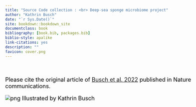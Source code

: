 --- 
title: "Source Code collection : <br> Deep-sea sponge microbiome project"
author: "Kathrin Busch"
date: "`r Sys.Date()`"
site: bookdown::bookdown_site
documentclass: book
bibliography: [book.bib, packages.bib]
biblio-style: apalike
link-citations: yes
description: ""
favicon: cover.png
---

# {-}
Please cite the original article of [Busch et al. 2022](https://github.com/KathrinBusch/16S-AmpliconCorePipeline/blob/master/ArticleCitation.md) published in Nature communications.

![png](cover.png)
Illustrated by Kathrin Busch




<style type="text/css">

body{ /* Normal  */
      font-size: 18px;
      color: Black;
  }
td {  /* Table  */
  font-size: 8px;
}
h1.title {
  font-size: 58px;
  color: #8195cc;
}
h1 { /* Header 1 */
  font-size: 40px;
  color: #8195cc;
}
h2 { /* Header 2 */
    font-size: 22px;
  color: #e5e5e5;
}
h3 { /* Header 3 */
  font-size: 18px;
  font-family: "Times New Roman", Times, serif;
  color: #e5e5e5;
}
code.r{ /* Code block */
    font-size: 12px;
}
pre { /* Code block - determines code spacing between lines */
    font-size: 14px;
}
</style>




